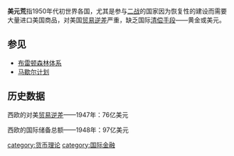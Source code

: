 '''美元荒'''指1950年代初世界各国，尤其是参与[[二战|二战]]的国家因为恢复性的建设而需要大量进口美国商品，对美国[[贸易逆差|贸易逆差]]严重，缺乏国际[[清偿手段|清偿手段]]——黄金或美元。

==参见==
*[[布雷顿森林体系|布雷顿森林体系]]
*[[马歇尔计划|马歇尔计划]]

==历史数据==
西欧的对美[[贸易逆差|贸易逆差]]——1947年：76亿美元

西欧的国际储备总额——1948年：97亿美元

{{econ-stub}}
[[category:货币理论|category:货币理论]]
[[category:国际金融|category:国际金融]]